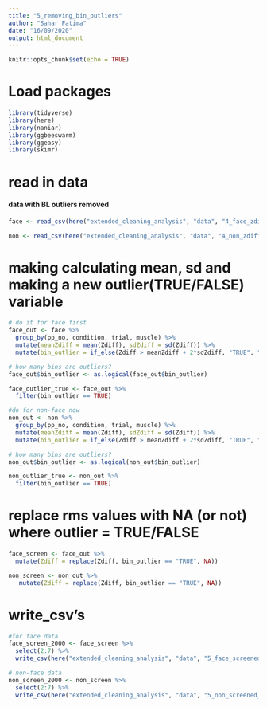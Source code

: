 ```yaml
---
title: "5_removing_bin_outliers"
author: "Sahar Fatima"
date: "16/09/2020"
output: html_document
---
```


```r
knitr::opts_chunk$set(echo = TRUE)
```


# Load packages
```r
library(tidyverse)
library(here)
library(naniar)
library(ggbeeswarm)
library(ggeasy)
library(skimr)

```

# read in data 
#### data with BL outliers removed

```r
face <- read_csv(here("extended_cleaning_analysis", "data", "4_face_zdiff_2000.csv")) # face data 

non <- read_csv(here("extended_cleaning_analysis", "data", "4_non_zdiff_2000.csv"))  # non-face data
```


# making calculating mean, sd and making a new outlier(TRUE/FALSE) variable

```r

# do it for face first
face_out <- face %>%
  group_by(pp_no, condition, trial, muscle) %>%
  mutate(meanZdiff = mean(Zdiff), sdZdiff = sd(Zdiff)) %>%
  mutate(bin_outlier = if_else(Zdiff > meanZdiff + 2*sdZdiff, "TRUE", "FALSE"))

# how many bins are outliers?
face_out$bin_outlier <- as.logical(face_out$bin_outlier)

face_outlier_true <- face_out %>%
  filter(bin_outlier == TRUE)

#do for non-face now
non_out <- non %>%
  group_by(pp_no, condition, trial, muscle) %>%
  mutate(meanZdiff = mean(Zdiff), sdZdiff = sd(Zdiff)) %>%
  mutate(bin_outlier = if_else(Zdiff > meanZdiff + 2*sdZdiff, "TRUE", "FALSE"))

# how many bins are outliers?
non_out$bin_outlier <- as.logical(non_out$bin_outlier)

non_outlier_true <- non_out %>%
  filter(bin_outlier == TRUE)
```


# replace rms values with NA (or not) where outlier = TRUE/FALSE 

```r
face_screen <- face_out %>%
  mutate(Zdiff = replace(Zdiff, bin_outlier == "TRUE", NA))

non_screen <- non_out %>%
   mutate(Zdiff = replace(Zdiff, bin_outlier == "TRUE", NA))
```


# write_csv's

```r
#for face data
face_screen_2000 <- face_screen %>%
  select(2:7) %>%
  write_csv(here("extended_cleaning_analysis", "data", "5_face_screened_2000.csv"))

# non-face data 
non_screen_2000 <- non_screen %>%
  select(2:7) %>%
  write_csv(here("extended_cleaning_analysis", "data", "5_non_screened_2000.csv"))


```
